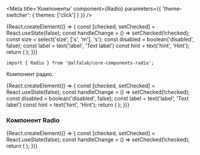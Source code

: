 

<Meta
    title='Компоненты'
    component={Radio}
    parameters={{ 'theme-switcher': { themes: ['click'] } }}
/>


<!-- Canvas -->

<Story name='Radio'>
    {React.createElement(() => {
        const [checked, setChecked] = React.useState(false);
        const handleChange = () => setChecked(!checked);
        const size = select('size', ['s', 'm'], 's');
        const disabled = boolean('disabled', false);
        const label = text('label', 'Text label')
        const hint = text('hint', 'Hint');
        return (
            <Radio
                disabled={disabled}
                size={size}
                onChange={handleChange}
                checked={checked}
                hint={hint}
                label={label}
            />
        );
    })}
</Story>


<!-- Docs -->

<ComponentHeader
    name='Radio'
    version={version}
    package='@alfalab/core-components-radio'
    stage={2}
/>

```tsx
import { Radio } from '@alfalab/core-components-radio';
```

Компонент радио.

<Preview>
    {React.createElement(() => {
        const [checked, setChecked] = React.useState(false);
        const handleChange = () => setChecked(!checked);
        const disabled = boolean('disabled', false);
        const label = text('label', 'Text label')
        const hint = text('hint', 'Hint');
        return (
            <Radio
                disabled={disabled}
                onChange={handleChange}
                checked={checked}
                hint={hint}
                label={label}
            />
        );
    })}
</Preview>


<Props of={Radio} />


### Компонент Radio

<Preview>
    {React.createElement(() => {
        const [checked, setChecked] = React.useState(false);
        const handleChange = () => setChecked(!checked);
        return (
            <Radio
                onChange={handleChange}
                checked={checked}
                label="Some label"
                hint="Some description"
            />
        );
    })}
</Preview>
